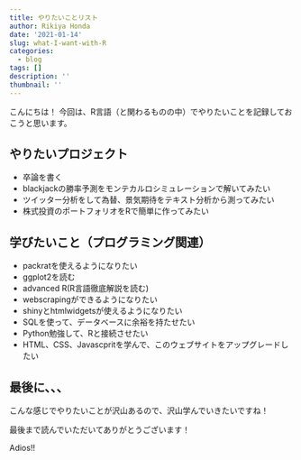 ```yaml
---
title: やりたいことリスト
author: Rikiya Honda
date: '2021-01-14'
slug: what-I-want-with-R
categories:
  - blog
tags: []
description: ''
thumbnail: ''
---
```


こんにちは！
今回は、R言語（と関わるものの中）でやりたいことを記録しておこうと思います。

## やりたいプロジェクト
* 卒論を書く
* blackjackの勝率予測をモンテカルロシミュレーションで解いてみたい
* ツイッター分析をして為替、景気期待をテキスト分析から測ってみたい
* 株式投資のポートフォリオをRで簡単に作ってみたい


## 学びたいこと（プログラミング関連）
* packratを使えるようになりたい
* ggplot2を読む
* advanced R(R言語徹底解説を読む)
* webscrapingができるようになりたい
* shinyとhtmlwidgetsが使えるようになりたい
* SQLを使って、データベースに余裕を持たせたい
* Python勉強して、Rと接続させたい
* HTML、CSS、Javascpritを学んで、このウェブサイトをアップグレードしたい

## 最後に、、、
こんな感じでやりたいことが沢山あるので、沢山学んでいきたいですね！

最後まで読んでいただいてありがとうございます！

Adios!!
